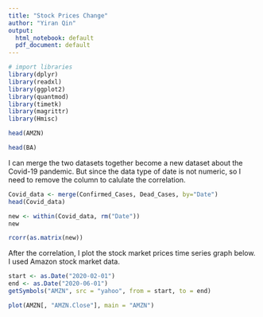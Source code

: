 ---
title: "Stock Prices Change"
author: "Yiran Qin"
output:
  html_notebook: default
  pdf_document: default
---

```{r}
# import libraries
library(dplyr) 
library(readxl)
library(ggplot2)
library(quantmod)
library(timetk)
library(magrittr)
library(Hmisc)
```

```{r}
head(AMZN)
```

```{r}
head(BA)
```

I can merge the two datasets together become a new dataset about the Covid-19 pandemic. But since the data type of date is not numeric, so I need to remove the column to calulate the correlation.
```{r}
Covid_data <- merge(Confirmed_Cases, Dead_Cases, by="Date")
head(Covid_data)
```

```{r}
new <- within(Covid_data, rm("Date"))
new
```

```{r}
rcorr(as.matrix(new))
```

After the correlation, I plot the stock market prices time series graph below. I used Amazon stock market data. 
```{r}
start <- as.Date("2020-02-01")
end <- as.Date("2020-06-01")
getSymbols("AMZN", src = "yahoo", from = start, to = end)
```

```{r}
plot(AMZN[, "AMZN.Close"], main = "AMZN")
```